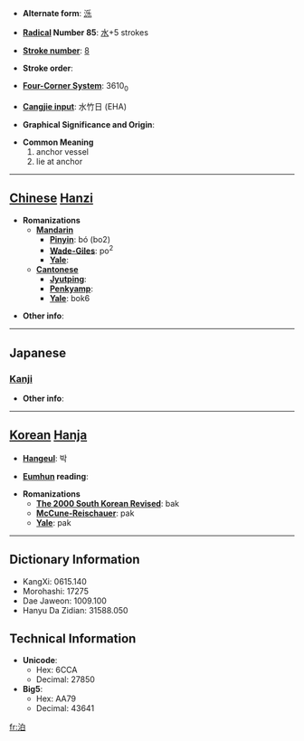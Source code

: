 * '''Alternate form''': [[泺]]

* '''[[Wiktionary:Chinese radical index| Radical]] Number 85''': [[Wiktionary:Chinese radical index 水|水]]+5 strokes

* '''[[Wiktionary:Chinese total strokes index|Stroke number]]''': [[Wiktionary:Chinese total strokes index 8|8]]

* '''Stroke order''': 

* '''[[Wiktionary:Chinese four corner index|Four-Corner System]]''': 3610<sub>0</sub>

* '''[[Wiktionary:Chinese Cangjie index|Cangjie input]]''': 水竹日 (EHA)

* '''Graphical Significance and Origin''': 

* '''Common Meaning'''
*#anchor vessel
*# lie at anchor


----

== [[Chinese]] [[Hanzi]] ==

* '''Romanizations'''
** '''[[Mandarin]]'''
*** '''[[Pinyin]]''': bó (bo2)
*** '''[[Wade-Giles]]''': po<sup>2</sup>
*** '''[[Yale]]''': 
** '''[[Cantonese]]'''
*** '''[[Jyutping]]''':
*** '''[[Penkyamp]]''': 
*** '''[[Yale]]''': bok6

* '''Other info''': 

----

==Japanese==
===[[Kanji]]===
{{kanji|on readings=[[はく]] (haku)
|kun readings=[[とまる]] (tomaru), [[とめる]] (tomeru), [[とまり]] (tomari)
}}

* '''Other info''':  

----

== [[Korean]] [[Hanja]] ==

* '''[[Hangeul]]''': 박

* '''[[Eumhun]] reading''': 

* '''Romanizations'''
** '''[[The 2000 South Korean Revised Romanization|The 2000 South Korean Revised]]''': bak
** '''[[McCune-Reischauer]]''': pak
** '''[[Yale]]''': pak

----

== Dictionary Information ==

* KangXi: 0615.140
* Morohashi: 17275
* Dae Jaweon: 1009.100
* Hanyu Da Zidian: 31588.050

== Technical Information ==

* '''Unicode''':
** Hex: 6CCA
** Decimal: 27850
* '''Big5''':
** Hex: AA79
** Decimal: 43641

[[fr:泊]]